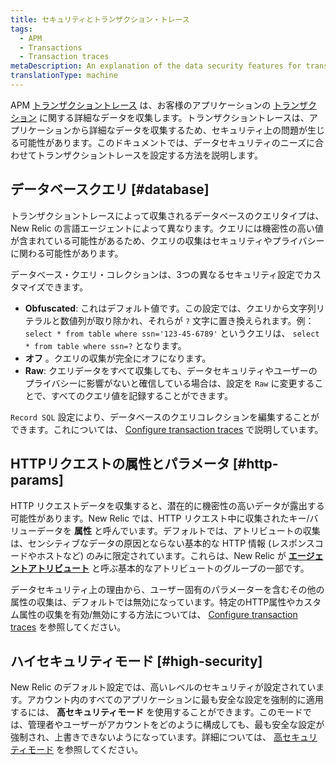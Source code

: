 ```yaml
---
title: セキュリティとトランザクション・トレース
tags:
  - APM
  - Transactions
  - Transaction traces
metaDescription: An explanation of the data security features for transaction traces in APM.
translationType: machine
---
```


APM [トランザクショントレース](/docs/apm/transactions/transaction-traces/transaction-traces) は、お客様のアプリケーションの [トランザクション](/docs/accounts-partnerships/education/getting-started-new-relic/glossary#transaction) に関する詳細なデータを収集します。トランザクショントレースは、アプリケーションから詳細なデータを収集するため、セキュリティ上の問題が生じる可能性があります。このドキュメントでは、データセキュリティのニーズに合わせてトランザクショントレースを設定する方法を説明します。

## データベースクエリ [#database]

トランザクショントレースによって収集されるデータベースのクエリタイプは、New Relic の言語エージェントによって異なります。クエリには機密性の高い値が含まれている可能性があるため、クエリの収集はセキュリティやプライバシーに関わる可能性があります。

データベース・クエリ・コレクションは、3つの異なるセキュリティ設定でカスタマイズできます。

* **Obfuscated**: これはデフォルト値です。この設定では、クエリから文字列リテラルと数値列が取り除かれ、それらが `?` 文字に置き換えられます。例： `select * from table where ssn='123-45-6789'` というクエリは、 `select * from table where ssn=?` となります。
* **オフ** 。クエリの収集が完全にオフになります。
* **Raw**: クエリデータをすべて収集しても、データセキュリティやユーザーのプライバシーに影響がないと確信している場合は、設定を `Raw` に変更することで、すべてのクエリ値を記録することができます。

`Record SQL` 設定により、データベースのクエリコレクションを編集することができます。これについては、 [Configure transaction traces](/docs/apm/transactions/transaction-traces/configure-transaction-traces) で説明しています。

## HTTPリクエストの属性とパラメータ [#http-params]

HTTP リクエストデータを収集すると、潜在的に機密性の高いデータが露出する可能性があります。New Relic では、HTTP リクエスト中に収集されたキー/バリューデータを **属性** と呼んでいます。デフォルトでは、アトリビュートの収集は、センシティブなデータの原因とならない基本的な HTTP 情報 (レスポンスコードやホストなど) のみに限定されています。これらは、New Relic が [**エージェントアトリビュート**](/docs/agents/manage-apm-agents/agent-data/agent-attributes) と呼ぶ基本的なアトリビュートのグループの一部です。

データセキュリティ上の理由から、ユーザー固有のパラメーターを含むその他の属性の収集は、デフォルトでは無効になっています。特定のHTTP属性やカスタム属性の収集を有効/無効にする方法については、 [Configure transaction traces](/docs/apm/transactions/transaction-traces/configure-transaction-traces#config-attributes) を参照してください。

## ハイセキュリティモード [#high-security]

New Relic のデフォルト設定では、高いレベルのセキュリティが設定されています。アカウント内のすべてのアプリケーションに最も安全な設定を強制的に適用するには、 **高セキュリティモード** を使用することができます。このモードでは、管理者やユーザーがアカウントをどのように構成しても、最も安全な設定が強制され、上書きできないようになっています。詳細については、 [高セキュリティモード](/docs/agents/manage-apm-agents/configuration/high-security-mode) を参照してください。
